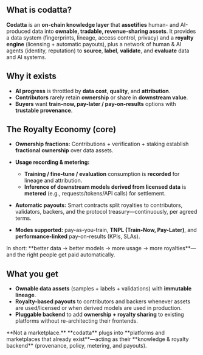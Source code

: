 

## What is codatta?

**Codatta** is an **on-chain knowledge layer** that **assetifies** human- and AI-produced data into **ownable, tradable, revenue-sharing assets**.
It provides a data system (fingerprints, lineage, access control, privacy) and a **royalty engine** (licensing + automatic payouts), plus a network of human & AI agents (identity, reputation) to **source**, **label**, **validate**, and **evaluate** data and AI systems.


## Why it exists

* **AI progress** is throttled by **data cost**, **quality**, and **attribution**.
* **Contributors** rarely retain **ownership** or share in **downstream value**.
* **Buyers** want **train-now, pay-later / pay-on-results** options with **trustable provenance**.


## The Royalty Economy (core)

* **Ownership fractions:** Contributions + verification + staking establish **fractional ownership** over data assets.
* **Usage recording & metering:**

  * **Training / fine-tune / evaluation** consumption is **recorded** for lineage and attribution.
  * **Inference of downstream models derived from licensed data** is **metered** (e.g., requests/tokens/API calls) for settlement.
* **Automatic payouts:** Smart contracts split royalties to contributors, validators, backers, and the protocol treasury—continuously, per agreed terms.
* **Modes supported:** pay-as-you-train, **TNPL (Train-Now, Pay-Later)**, and **performance-linked** pay-on-results (KPIs, SLAs).

<Tip>
In short: **better data → better models → more usage → more royalties**—and the right people get paid automatically.
</Tip>

## What you get

* **Ownable data assets** (samples + labels + validations) with **immutable lineage**.
* **Royalty-based payouts** to contributors and backers whenever assets are used/licensed or when derived models are used in production.
* **Pluggable backend** to add **ownership + royalty sharing** to existing platforms without re-architecting their frontends.

<Tip>
**Not a marketplace.** **codatta** plugs into **platforms and marketplaces that already exist**—acting as their **knowledge & royalty backend** (provenance, policy, metering, and payouts).
</Tip>